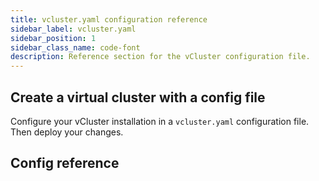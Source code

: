 ```yaml
---
title: vcluster.yaml configuration reference
sidebar_label: vcluster.yaml
sidebar_position: 1
sidebar_class_name: code-font
description: Reference section for the vCluster configuration file.
---
```



## Create a virtual cluster with a config file

Configure your vCluster installation in a `vcluster.yaml` configuration file. Then deploy your changes.

<DeployChanges/>

## Config reference

<ExportKubeConfig/>
<Sync/>
<Networking/>
<Policies/>
<Observability/>
<ControlPlane/>
<RBAC/>
<Plugins/>
<Platform/>
<Experimental/>
<Telemetry/>